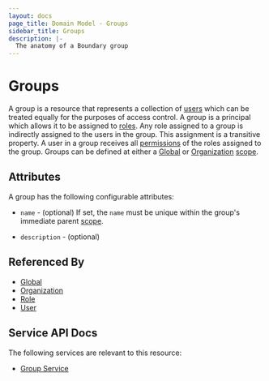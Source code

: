 ```yaml
---
layout: docs
page_title: Domain Model - Groups
sidebar_title: Groups
description: |-
  The anatomy of a Boundary group
---
```


# Groups

A group is a resource
that represents a collection of [users][]
which can be treated equally
for the purposes of access control.
A group is a principal
which allows it to be assigned to [roles][].
Any role assigned to a group is indirectly assigned to the users in the group.
This assignment is a transitive property.
A user in a group receives all [permissions][] of the roles assigned to the group.
Groups can be defined at either a [Global][] or [Organization][] [scope][].

## Attributes

A group has the following configurable attributes:

- `name` - (optional)
  If set, the `name` must be unique within the group's immediate parent [scope][].

- `description` - (optional)

## Referenced By

- [Global][]
- [Organization][]
- [Role][]
- [User][]

[global]: /docs/concepts/domain-model/scopes#global
[group]: /docs/concepts/domain-model/groups
[groups]: /docs/concepts/domain-model/groups
[organization]: /docs/concepts/domain-model/scopes#organizations
[permissions]: /docs/concepts/security/permissions
[role]: /docs/concepts/domain-model/roles
[roles]: /docs/concepts/domain-model/roles
[scope]: /docs/concepts/domain-model/scopes
[user]: /docs/concepts/domain-model/users
[users]: /docs/concepts/domain-model/users

## Service API Docs

The following services are relevant to this resource:

* [Group Service](/api-docs/group-service)